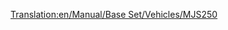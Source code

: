 [[Translation:en/Manual/Base Set/Vehicles/MJS250]]
{{ru/Поезда|Image=[[File:en/Mjs250.png]]
|Name=MJS250
|Cost=£ 9375 (468750 р.)
|Speed=80 км/ч (50 миль/ч)
|Weight=65 т
|Power=600 л.с. (448 кВт)
|Annual=£ 990 (49500 р.)
|Designed=1955
|Lifespan=22
|Capacity=нет
|Description=MJS250 это первый тепловоз, доступный в арктическом и субтропическом климате. Он дёшев, но ему недостаёт скорости и мощности, так что лучше апгрейдить при первой возможности. Однако, две секции MJS250 будут дешевле и мощнее одного [[ru/Manual/Base Set/Vehicles/Wills 2-8-0|Wills 2-8-0]].
|Real-life=MJS250 напоминает Davenport 44t.}}